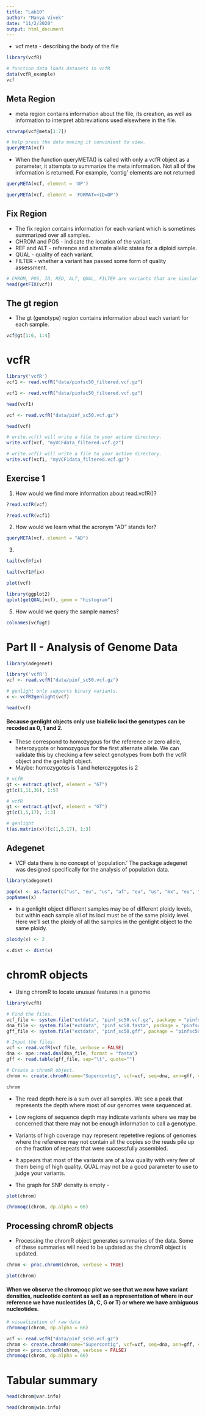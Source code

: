 ```yaml
---
title: "Lab10"
author: "Manya Vivek"
date: "11/2/2020"
output: html_document
---
```


* vcf meta - describing the body of the file 

```r
library(vcfR)
```

```r
# function data loads datasets in vcfR
data(vcfR_example)
vcf
```
## Meta Region 
* meta region contains information about the file, its creation, as well as information to interpret abbreviations used elsewhere in the file. 

```r
strwrap(vcf@meta[1:7])
```
```r
# help press the data making it convinient to view. 
queryMETA(vcf)
```
*  When the function queryMETA() is called with only a vcfR object as a parameter, it attempts to summarize the meta information. Not all of the information is returned. For example, ‘contig’ elements are not returned

```r
queryMETA(vcf, element = 'DP')
```

```r
queryMETA(vcf, element = 'FORMAT=<ID=DP')
```

## Fix Region 

* The fix region contains information for each variant which is sometimes summarized over all samples. 
* CHROM and POS - indicate the location of the variant. 
* REF and ALT - reference and alternate allelic states for a diploid sample. 
* QUAL - quality of each variant. 
* FILTER - whether a variant has passed some form of quality assessment.

```r
# CHROM, POS, ID, RED, ALT, QUAL, FILTER are variants that are similar over all samples. 
head(getFIX(vcf))
```

## The gt region 
* The gt (genotype) region contains information about each variant for each sample.

```r
vcf@gt[1:6, 1:4]
```

# vcfR
```r
library('vcfR')
vcf1 <- read.vcfR("data/pinfsc50_filtered.vcf.gz")
```

```r
vcf1 <- read.vcfR("data/pinfsc50_filtered.vcf.gz")
```

```r
head(vcf1)
```

```r
vcf <- read.vcfR("data/pinf_sc50.vcf.gz")
```

```r
head(vcf)
```

```r
# write.vcf() will write a file to your active directory.
write.vcf(vcf, "myVCFdata_filtered.vcf.gz")
```

```r
# write.vcf() will write a file to your active directory.
write.vcf(vcf1, "myVCF1data_filtered.vcf.gz")
```
## Exercise 1 

1) How would we find more information about read.vcfR()?

```r
?read.vcfR(vcf)
```

```r
?read.vcfR(vcf1)
```
2) How would we learn what the acronym “AD” stands for?

```r
queryMETA(vcf, element = "AD")
```


3. 
```r
tail(vcf@fix)
```

```r
tail(vcf1@fix)
```
```r
plot(vcf)
```

```r
library(ggplot2)
qplot(getQUAL(vcf), geom = "histogram")
```

5. How would we query the sample names?
```r
colnames(vcf@gt)
```

# Part II - Analysis of Genome Data

```r
library(adegenet)
```

```r
library('vcfR')
vcf <- read.vcfR("data/pinf_sc50.vcf.gz")
```
```r
# genlight only supports binary variants. 
x <- vcfR2genlight(vcf)
```
```r
head(vcf)
```

#### Because genlight objects only use biallelic loci the genotypes can be recoded as 0, 1 and 2.

* These correspond to homozygous for the reference or zero allele, heterozygote or homozygous for the first alternate allele. We can validate this by checking a few select genotypes from both the vcfR object and the genlight object.
* Maybe: homozygotes is 1 and heterozygotes is 2 

```r
# vcfR
gt <- extract.gt(vcf, element = "GT")
gt[c(1,11,36), 1:5]
```
```r
# vcfR
gt <- extract.gt(vcf, element = "GT")
gt[c(1,5,17), 1:3]
```

```r
# genlight
t(as.matrix(x))[c(1,5,17), 1:3]
```

## Adegenet 

* VCF data there is no concept of ‘population.’ The package adegenet was designed specifically for the analysis of population data. 

```r
library(adegenet)
```


```r
pop(x) <- as.factor(c("us", "eu", "us", "af", "eu", "us", "mx", "eu", "eu", "sa", "mx", "sa", "us", "sa", "Pmir", "us", "eu", "eu"))
popNames(x)
```
* In a genlight object different samples may be of different ploidy levels, but within each sample all of its loci must be of the same ploidy level. Here we’ll set the ploidy of all the samples in the genlight object to the same ploidy.
```r
ploidy(x) <- 2
```

```r
x.dist <- dist(x)
```

# chromR objects

* Using chromR to locate unusual features in a genome

```r
library(vcfR)

# Find the files.
vcf_file <- system.file("extdata", "pinf_sc50.vcf.gz", package = "pinfsc50")
dna_file <- system.file("extdata", "pinf_sc50.fasta", package = "pinfsc50")
gff_file <- system.file("extdata", "pinf_sc50.gff", package = "pinfsc50")

# Input the files.
vcf <- read.vcfR(vcf_file, verbose = FALSE)
dna <- ape::read.dna(dna_file, format = "fasta")
gff <- read.table(gff_file, sep="\t", quote="")

# Create a chromR object.
chrom <- create.chromR(name="Supercontig", vcf=vcf, seq=dna, ann=gff, verbose=TRUE)
```

```r
chrom
```

* The read depth here is a sum over all samples. We see a peak that represents the depth where most of our genomes were sequenced at.

* Low regions of sequence depth may indicate variants where we may be concerned that there may not be enough information to call a genotype. 

* Variants of high coverage may represent repetetive regions of genomes where the reference may not contain all the copies so the reads pile up on the fraction of repeats that were successfully assembled. 

*  It appears that most of the variants are of a low quality with very few of them being of high quality. QUAL may not be a good parameter to use to judge your variants. 

* The graph for SNP density is empty - 
```r
plot(chrom)
```
```r
chromoqc(chrom, dp.alpha = 66)
```

## Processing chromR objects

*  Processing the chromR object generates summaries of the data. Some of these summaries will need to be updated as the chromR object is updated. 
```r
chrom <- proc.chromR(chrom, verbose = TRUE)
```

```r
plot(chrom)
```



#### When we observe the chromoqc plot we see that we now have variant densities, nucleotide content as well as a representation of where in our reference we have nucleotides (A, C, G or T) or where we have ambiguous nucleotides.

```r
# visualization of raw data 
chromoqc(chrom, dp.alpha = 66)
```

```r
vcf <- read.vcfR("data/pinf_sc50.vcf.gz")
chrom <- create.chromR(name="Supercontig", vcf=vcf, seq=dna, ann=gff, verbose=FALSE)
chrom <- proc.chromR(chrom, verbose = FALSE)
chromoqc(chrom, dp.alpha = 66)
```
# Tabular summary 

```r
head(chrom@var.info)
```
```r
head(chrom@win.info)
```

